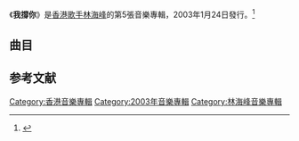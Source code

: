 {{Album infobox | <!-- See Wikipedia:WikiProject_Albums -->
| Name          = 我撐你
| Type          = [[專輯|專輯]]
| Artist        = [[林海峰_(香港)|林海峰]]
| Cover         = 林海峰 我撐你.jpg
| Released      = 2003年1月24日
| Recorded      = 2002年
| Genre         = [[粵語流行音樂|粵語流行音樂]]
| Length        = 36:08
| Label         = [[百代唱片_(香港)|百代唱片]]
| Producer      = 
| Last album    = [[林狗_-_十大傑青|林狗 - 十大傑青]]<br>（2001年）
| This album    = '''我撐你'''<br>（2003年）
| Next album    = [[三字頭|三字頭]]<br>（2005年）
}}

《'''我撐你'''》是[[香港|香港]][[歌手|歌手]][[林海峰_(香港)|林海峰]]的第5張音樂專輯，2003年1月24日發行。<ref>{{Cite web |url=http://ent.sina.com.cn/m/2003-03-31/1135141163.html?from=wap |title=存档副本 |access-date=2021-06-21 |archive-date=2021-06-24 |archive-url=https://web.archive.org/web/20210624201831/http://ent.sina.com.cn/m/2003-03-31/1135141163.html?from=wap |dead-url=no }}</ref>

== 曲目 ==
{{Tracklist
| collapsed = 
| headline = CD
| font_size = 
| total_length = 36:08

| all_producer = [[馬念先|馬念先]]、[[余光燿|-{余}-光燿]]、[[沈其翰|沈其翰]]（曲目九由[[馬念先|馬念先]]自行監製）
| extra_column =

| title1 = 糯X狗
| music1 = [[Josh|Josh]]
| lyrics1 = 
| arranger1 = 
| longnote1 = 
| length1 = 3:06

| title2 = 我撐你
| music2 = [[馬念先|馬念先]]
| lyrics2 = [[林海峰_(香港)|林海峰]]
| arranger2 = 馬念先
| longnote2 = 
| length2 = 3:19

| title3 = 一個好人
| music3 = 馬念先
| lyrics3 = 林海峰
| arranger3 = [[糯米糰_(樂團)|糯米糰]]
| longnote3 = 
| length3 = 3:34

| title4 = 林大導
| music4 = [[余光燿|-{余}-光燿]]<br>馬念先
| lyrics4 = 林海峰
| arranger4 = 糯米糰
| longnote4 = 
| length4 = 3:54

| title5 = 何展翅與劉毅進
| music5 = 馬念先
| lyrics5 = 林海峰
| arranger5 = 糯米糰
| longnote5 = 
| length5 = 3:31

| title6 = 襯
| music6 = 馬念先
| lyrics6 = 林海峰
| arranger6 = 糯米糰
| longnote6 = 
| length6 = 3:28

| title7 = 金牌經理人
| music7 = 糯米糰
| lyrics7 = 林海峰
| arranger7 = 糯米糰
| longnote7 = 
| length7 = 3:46

| title8 = 夜鬼
| music8 = 糯米糰
| lyrics8 = 林海峰
| arranger8 = 糯米糰<br>[[蔡坤奇|蔡坤奇]]
| longnote8 = 
| length8 = 3:50

| title9 = 那裡是我家
| music9 = 馬念先
| lyrics9 = 林海峰
| arranger9 = 馬念先
| producer9 = 
| longnote9 = 
| length9 = 4:37

| title10 = 你是最好的!你知道嗎?
| music10 = 馬念先
| lyrics10 = 林海峰<br>馬念先
| arranger10 = 糯米糰
| longnote10 = 
| length10 = 2:59
}}
{{Track listing
| collapsed = 
| headline = DVD
| total_length = 42:29
| title1 = 糯X狗
| title2 = 我撐你
| title3 = 一個好人
| title4 = 林大導
| title5 = 何展翅與劉毅進
| title6 = 襯
| title7 = 金牌經理人
| title8 = 夜鬼
| title9 = 那裡是我家
| title10 = 你是最好的!你知道嗎?
}}

== 参考文献 ==
{{reflist}}

[[Category:香港音樂專輯|Category:香港音樂專輯]]
[[Category:2003年音樂專輯|Category:2003年音樂專輯]]
[[Category:林海峰音樂專輯|Category:林海峰音樂專輯]]